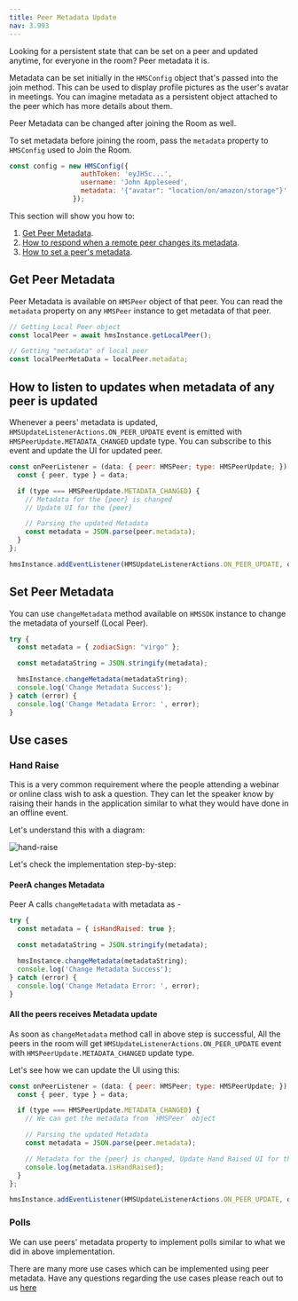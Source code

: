```yaml
---
title: Peer Metadata Update
nav: 3.993
---
```


Looking for a persistent state that can be set on a peer and updated anytime, for everyone in the room? Peer metadata it is.

Metadata can be set initially in the `HMSConfig` object that's passed into the join method. This can be used to display profile pictures as the user's avatar in meetings. You can imagine metadata as a persistent object attached to the peer which has more details about them.

Peer Metadata can be changed after joining the Room as well. 

To set metadata before joining the room, pass the `metadata` property to `HMSConfig` used to Join the Room.

```js
const config = new HMSConfig({
                  authToken: 'eyJH5c...',
                  username: 'John Appleseed',
                  metadata: '{"avatar": "location/on/amazon/storage"}'
                });
```

This section will show you how to:
1. [Get Peer Metadata](#get-peer-metadata).
2. [How to respond when a remote peer changes its metadata](#how-to-listen-to-updates-when-metadata-of-any-peer-is-updated).
3. [How to set a peer's metadata](#how-a-peer-can-set-its-metadata).


## Get Peer Metadata

Peer Metadata is available on `HMSPeer` object of that peer. You can read the `metadata` property on any `HMSPeer` instance to get metadata of that peer.

```js
// Getting Local Peer object
const localPeer = await hmsInstance.getLocalPeer();

// Getting "metadata" of local peer
const localPeerMetaData = localPeer.metadata;
```


## How to listen to updates when metadata of any peer is updated

Whenever a peers' metadata is updated, `HMSUpdateListenerActions.ON_PEER_UPDATE` event is emitted with `HMSPeerUpdate.METADATA_CHANGED` update type. You can subscribe to this event and update the UI for updated peer.

```js
const onPeerListener = (data: { peer: HMSPeer; type: HMSPeerUpdate; }) => {
  const { peer, type } = data;

  if (type === HMSPeerUpdate.METADATA_CHANGED) {
    // Metadata for the {peer} is changed
    // Update UI for the {peer}

    // Parsing the updated Metadata
    const metadata = JSON.parse(peer.metadata);
  }
};

hmsInstance.addEventListener(HMSUpdateListenerActions.ON_PEER_UPDATE, onPeerListener);
```


## Set Peer Metadata

You can use `changeMetadata` method available on `HMSSDK` instance to change the metadata of yourself (Local Peer).

```js
try {
  const metadata = { zodiacSign: "virgo" };

  const metadataString = JSON.stringify(metadata);

  hmsInstance.changeMetadata(metadataString);
  console.log('Change Metadata Success');
} catch (error) {
  console.log('Change Metadata Error: ', error);
}
```


## Use cases 

### Hand Raise

This is a very common requirement where the people attending a webinar or online class wish to ask a question. They can let the
speaker know by raising their hands in the application similar to what they would have done in an offline event.

Let's understand this with a diagram:

![hand-raise](/docs/v2/flutter-raise-hand-flowchart.png)

Let's check the implementation step-by-step:

<div className="steps-container">

#### PeerA changes Metadata

Peer A calls `changeMetadata` with metadata as -

```js
try {
  const metadata = { isHandRaised: true };

  const metadataString = JSON.stringify(metadata);

  hmsInstance.changeMetadata(metadataString);
  console.log('Change Metadata Success');
} catch (error) {
  console.log('Change Metadata Error: ', error);
}
```

#### All the peers receives Metadata update

As soon as `changeMetadata` method call in above step is successful, All the peers in the room will get `HMSUpdateListenerActions.ON_PEER_UPDATE` event with `HMSPeerUpdate.METADATA_CHANGED` update type.

Let's see how we can update the UI using this:

```js
const onPeerListener = (data: { peer: HMSPeer; type: HMSPeerUpdate; }) => {
  const { peer, type } = data;

  if (type === HMSPeerUpdate.METADATA_CHANGED) {
    // We can get the metadata from `HMSPeer` object

    // Parsing the updated Metadata
    const metadata = JSON.parse(peer.metadata);

    // Metadata for the {peer} is changed, Update Hand Raised UI for the {peer}
    console.log(metadata.isHandRaised);
  }
};

hmsInstance.addEventListener(HMSUpdateListenerActions.ON_PEER_UPDATE, onPeerListener);
```

</div>

### Polls

We can use peers' metadata property to implement polls similar to what we did in above implementation.

There are many more use cases which can be implemented using peer metadata. Have any questions regarding the use cases please reach out to us [here](https://100ms.live/discord)
